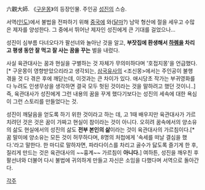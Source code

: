 六觀大師. 《[[구운몽]]》의 등장인물. 주인공 [[성진]]의 스승.

서역([[인도]])에서 불법을 전파하기 위해 [[중국]]에 와([[달마]]?) 남악 형산에 절을 세우고 수많은 제자를 양성한다. 그 중에서 뛰어난 제자인 성진에게 큰 기대를 걸었으나...

성진이 심부름 다녀오다가 팔선녀와 놀아난 것을 알고, '''부잣집에 환생해서 [[하렘]]을 차리고 평생 동안 잘 먹고 잘 사는 꿈을 꾸는''' 벌을 내렸다.





사실 육관대사는 꿈과 현실을 구별하는 것 자체가 무의미하다며 '호접지몽'을 언급했다.[* 구운몽이 영향받았으리라고 생각되는, [[삼국유사]]의 <조신몽>에서는 주인공이 불행 겪을 것 다 겪은 후에 깨닫는데, 이것과는 큰 차이가 있다. 애시당초 작가는 부귀영화를 다 누려도 인생무상을 생각하면 결국 모두 헛된 것이라는 것을 말하려고 했던 것이니..]
즉, 육관대사가 성진에게 그런 내용의 꿈을 꾸게 했다기보다는 성진의 세속에 대한 욕심이 그런 스토리를 만들었다는 것.

성진이 깨달음을 얻도록 하기 위한 것이라고 하는 데, 고 1때 배우지만 육관대사가 가르치려던 것은 것은 꿈이 가짜고 현실이 참이라는 것이 아니다. 오히려 꿈속에서의 양소유의 삶도 현실에서의 성진의 삶도 '''전부 본인의 삶'''이라는 것이 육관대사의 가르침이다.[* 꿈 말미에 양소유는 모든 것이 허무하다며, 8명의 처첩에게 '속세를 떠날 결심을 했다.'라고 말한다. 한 마디로 말하자면, 파라다이스를 차리고 골수가 닳도록 즐기게 한 후, 질리게 만드는 것은 육관대사의 ~~흉계~~ 가르침이 '''아니다.''']
여하튼, 성진을 깨우친 후 팔선녀와 더불어 다시 불법에 귀의하게 만들고 자신은 소임을 다했다며 서역으로 돌아간다.

[[각주]]
